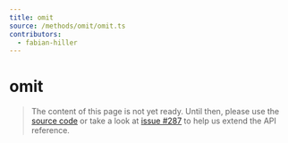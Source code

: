 ```yaml
---
title: omit
source: /methods/omit/omit.ts
contributors:
  - fabian-hiller
---
```


# omit

> The content of this page is not yet ready. Until then, please use the [source code](https://github.com/fabian-hiller/valibot/blob/main/library/src/methods/omit/omit.ts) or take a look at [issue #287](https://github.com/fabian-hiller/valibot/issues/287) to help us extend the API reference.
